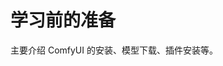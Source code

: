 
# 学习前的准备

主要介绍 ComfyUI 的安装、模型下载、插件安装等。

<Cards>
  <Card
    title="安装 ComfyUI"
    href="../preparation-for-study/install"
  />
  <Card 
    title="下载 & 导入模型" 
    href="../preparation-for-study/model" 
  />
  <Card
    title="安装插件 (选修)"
    href="../preparation-for-study/optional/custom-nodes"
  />
  <Card
    title="云端安装 (选修)"
    href="../preparation-for-study/optional/install-cloud"
  />
</Cards>